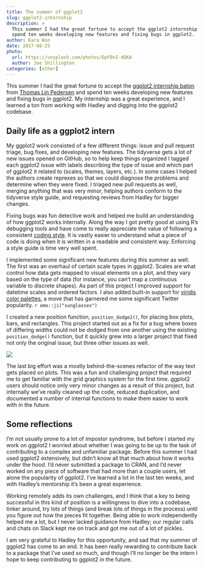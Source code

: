 ```yaml
---
title: The summer of ggplot2
slug: ggplot2-internship
description: >
  This summer I had the great fortune to accept the ggplot2 internship baton and
  spend ten weeks developing new features and fixing bugs in ggplot2.
author: Kara Woo
date: 2017-08-25
photo: 
  url: https://unsplash.com/photos/DpF8nI-dQKA
  author: Joe Shillington
categories: [other]
---
```


This summer I had the great fortune to accept the
[ggplot2 internship baton](https://twitter.com/dataandme/status/880952970602532864)
from [Thomas Lin Pedersen](http://www.data-imaginist.com/2016/Becoming-the-intern/)
and spend ten weeks developing new features and fixing bugs in ggplot2. My
internship was a great experience, and I learned a ton from working with Hadley
and digging into the ggplot2 codebase.

## Daily life as a ggplot2 intern

My ggplot2 work consisted of a few different things: issue and pull request
triage, bug fixes, and developing new features. The tidyverse gets a lot of new
issues opened on GitHub, so to help keep things organized I tagged each ggplot2
issue with labels describing the type of issue and which part of ggplot2 it
related to (scales, themes, layers, etc.). In some cases I helped the authors
create reprexes so that we could diagnose the problems and determine when they
were fixed. I triaged new pull requests as well, merging anything that was very
minor, helping authors conform to the tidyverse style guide, and requesting
reviews from Hadley for bigger changes.

Fixing bugs was fun detective work and helped me build an understanding of how
ggplot2 works internally. Along the way I got pretty good at using R's debugging
tools and have come to really appreciate the value of following a consistent
[coding style](http://style.tidyverse.org/). It is vastly easier to understand
what a piece of code is doing when it is written in a readable and consistent
way. Enforcing a style guide is time very well spent.

I implemented some significant new features during this summer as well. The
first was an overhaul of certain scale types in ggplot2. Scales are what control
how data gets mapped to visual elements on a plot, and they vary based on the
type of data (for instance, you can't map a continuous variable to discrete
shapes). As part of this project I improved support for datetime scales and
ordered factors. I also added built-in support for [viridis color
palettes](https://bids.github.io/colormap/), a move that has garnered me some
significant Twitter popularity. `r emo::ji("sunglasses")`

I created a new position function, `position_dodge2()`, for placing box plots,
bars, and rectangles. This project started out as a fix for a bug where boxes of
differing widths could not be dodged from one another using the existing
`position_dodge()` function, but it quickly grew into a larger project that
fixed not only the original issue, but three other issues as well.

![](https://media.giphy.com/media/8VrtCswiLDNnO/giphy.gif)

The last big effort was a mostly behind-the-scenes refactor of the way text gets
placed on plots. This was a fun and challenging project that required me to get
familiar with the grid graphics system for the first time. ggplot2 users should
notice only very minor changes as a result of this project, but internally we've
really cleaned up the code, reduced duplication, and documented a number of
internal functions to make them easier to work with in the future.

## Some reflections

I'm not usually prone to a lot of impostor syndrome, but before I started my
work on ggplot2 I worried about whether I was going to be up to the task of
contributing to a complex and unfamiliar package. Before this summer I had used
ggplot2 extensively, but didn't know all that much about how it works under the
hood. I'd never submitted a package to CRAN, and I'd never worked on any piece
of software that had more than a couple users, let alone the popularity of
ggplot2. I've learned a lot in the last ten weeks, and with Hadley's mentorship
it's been a great experience.

Working remotely adds its own challenges, and I think that a key to being
successful in this kind of position is a willingness to dive into a codebase,
tinker around, try lots of things (and break lots of things in the process)
until you figure out how the pieces fit together. Being able to work
independently helped me a lot, but I never lacked guidance from Hadley; our
regular calls and chats on Slack kept me on track and got me out of a lot of
pickles.

I am very grateful to Hadley for this opportunity, and sad that my summer of
ggplot2 has come to an end. It has been really rewarding to contribute back to a
package that I've used so much, and though I'll no longer be the intern I hope
to keep contributing to ggplot2 in the future.
